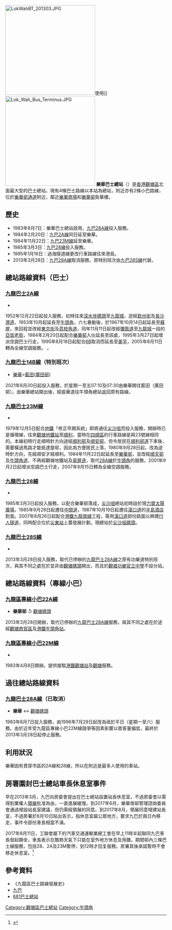 {{Infobox HK Bus terminus
| image= Lok Wah Bus Terminus in 2015 (facade and sky blue version).JPG
| name=樂華巴士總站
| district=[[觀塘區|觀塘區]]
| area=樂華
| street=[[樂華邨|樂華邨]]通道
| opendate=1983年8月7日
| terminate=[[九巴|九巴]] <br /> [[九龍巴士2A線|2A]]、[[九龍巴士14B線|14B（特別班次）]]、[[九龍巴士23M線|23M]]、[[九龍巴士28線|28]]、[[九龍巴士28S線|28S]]
| via=
| feeder=[[香港小型巴士|專線小巴]] <br /> [[九龍區專線小巴22A線|22A]]、[[九龍區專線小巴22M線|22M]]
| nearbystreets=[[振華道|振華道]]、[[功樂道|功樂道]]、[[康寧道|康寧道]]等
| nearbysights=樂華商場、[[振華苑|振華苑]]、[[安基苑|安基苑]]、[[淘大花園|淘大花園]]、[[淘大商場|淘大商場]]、[[淘大工業村|淘大工業村]]、[[牛頭角上邨|牛頭角上邨]]、[[牛頭角下邨|牛頭角下邨]]、[[牛頭角市政大廈|牛頭角市政大廈]]、[[牛頭角政府合署|牛頭角政府合署]]、[[牛頭角公園|牛頭角公園]]、[[東九文化中心|東九文化中心]]、[[德福花園|德福花園]]、[[德福廣場|德福廣場]]、[[得寶花園|得寶花園]]、[[彩霞邨|彩霞邨]]、[[彩頤居|彩頤居]]、[[彩盈邨|彩盈邨]]、[[彩德邨|彩德邨]]、[[彩福邨|彩福邨]]、彩霞道休憩處、[[佐敦谷泳池|佐敦谷泳池]]、[[佐敦谷遊樂場|佐敦谷遊樂場]]等
| notes=
| alternative=
| bgcolor=red
| fontcolor=white
| layoutmap=Lok Wah Bus Terminus_Update.png
}}
[[File:LokWahBT_201303.JPG|280px]]使用]]
[[File:Lok_Wah_Bus_Terminus.JPG|280px]]
'''樂華巴士總站'''（{{lang-en|'''Lok Wah Bus Terminus'''}}）是[[香港|香港]][[觀塘區|觀塘區]]北面最大型的巴士總站，現有4條巴士路線以本站為總站，附近亦有2條小巴路線，位於[[樂華邨通道|樂華邨通道]]附近，鄰近[[樂華商場|樂華商場]]和[[樂華邨|樂華邨]]奐華樓。

==歷史==
*1983年8月7日：樂華巴士總站啟用，[[九龍巴士28A線|九巴28A線]]投入服務。
*1984年2月20日：[[九龍巴士2A線|九巴2A線]]同日延至樂華。
*1984年11月22日：[[九龍巴士23M線|九巴23M線]]延至樂華。
*1985年3月3日：[[九龍巴士28線|九巴28線]]投入服務。
*1995年1月16日：過海隧道線更改行車路線往來港島。
*2013年3月28日：[[九龍巴士28A線|九巴28A線]]取消服務，原特別班次由[[九龍巴士28S線|九巴28S線]]代替。

==總站路線資料（巴士）==
===[[九龍巴士2A線|九龍巴士2A線]]===
*{{HK Bus Route KLNT|2A|inline}}
1952年12月22日起投入服務，初時往來[[深水埗碼頭|深水埗碼頭]]至[[九龍城|九龍城]]，途經[[欽州街|欽州街]]及[[長沙灣道|長沙灣道]]，1953年10月起延長至[[牛頭角|牛頭角]]，六七暴動後，於1967年10月14日起延長至[[蘇屋邨|蘇屋]]，來回程並改經[[東京街|東京街]]及[[荔枝角道|荔枝角道]]，同年11月11日起改經[[彌敦道|彌敦道]]至[[九龍城|九龍城]]一段的[[亞皆老街|亞皆老街]]，1984年2月20日起配合[[樂華邨|樂華邨]]入伙延長至該處，1995年3月27日起增派空調巴士行走，1995年8月18日起配合[[九龍巴士6B線|6B]]取消而延長至[[美孚_(香港)|美孚]]，2005年8月11日轉為全線空調服務。
。

===[[九龍巴士14B線|九龍巴士14B線]]（特別班次）===
*[[樂華|樂華]]>[[藍田|藍田]]([[廣田邨|廣田邨]])
2021年8月30日起投入服務，於星期一至五07:10及07:30由樂華開往藍田（廣田邨）。由樂華總站開出後，經振華道往牛頭角總站返回原有路線。

===[[九龍巴士23M線|九龍巴士23M線]]===
*{{HK Bus Route KLNT|23M|inline}}
1979年12月5日配合[[香港地鐵|地鐵]]「修正早期系統」即將通往[[尖沙咀|尖沙咀]]而投入服務，開辦時已是循環線，往來[[觀塘|觀塘地鐵站]]至[[順利邨|順利]]，當時在[[四順區|四順區]]的行車路線是與23號線相同的。本線初時行走順時針方向途經[[順利邨|順利邨]]及[[順安邨|順安邨]]，但令居民在[[順利邨道|順利邨道]]下車後，需要橫過馬路才能抵達屋邨，因此為方便居民上落，1980年9月28日起，改為逆時針方向，先經順安才經順利。1984年11月22日起延長至[[樂華邨|樂華邨]]，並改經[[順天邨|順天邨]]及[[牛頭角道|牛頭角道]]，不再經觀塘地鐵站及[[翠屏道|翠屏道]]，取代[[九龍巴士28A線|28A線]]於[[牛頭角|牛頭角]]的服務，2001年9月2日起增派空調巴士行走，2007年9月15日轉為全線空調服務。

===[[九龍巴士28線|九龍巴士28線]]===
*{{HK Bus Route KLNT|28|inline}}
1985年3月3日起投入服務，以配合樂華邨落成，[[尖沙咀|尖沙咀]]總站初時設於現[[力寶太陽廣場|力寶太陽廣場]]，1985年9月28日起遷往[[中間道|中間道]]，1987年10月19日起遷往[[漢口道|漢口道]]的[[半島酒店|半島酒店]]對面。2007年8月26日起配合[[港鐵|港鐵]][[九龍南綫|九龍南綫]]工程，需用[[漢口道|漢口道]]部份路面以興建[[行人隧道|行人隧道]]，同時配合位於[[尖東站|尖東站]]上蓋發展計劃。現總站於[[尖沙咀天星碼頭|尖沙咀碼頭]]。

===[[九龍巴士28S線|九龍巴士28S線]]===
*{{HK Bus Route KLNT|28S|inline}}
2013年3月28日投入服務，取代已停辦的[[九龍巴士28A線|九龍巴士28A線]]之原有功樂道特別班次，與其不同之處在於並非由[[觀塘碼頭巴士總站|觀塘碼頭]]開出，而且於[[觀塘功樂官立中學|觀塘功樂官立中學]]不設分站。

==總站路線資料（專線小巴）==
===[[九龍區專線小巴22A線|九龍區專線小巴22A線]]===
*'''樂華邨''' ↺ [[觀塘碼頭巴士總站|觀塘碼頭]]
2013年3月28日開辦，取代已停辦的[[九龍巴士28A線|九龍巴士28A線]]服務，與其不同之處在於途經[[觀塘商貿區|觀塘商貿區]]及[[港鐵|港鐵]][[牛頭角站|牛頭角站]]。
===[[九龍區專線小巴22M線|九龍區專線小巴22M線]]===
*{{HK MiniBus Route KL Show:22M|format=inline}}
1983年4月8日開辦。提供接駁[[港鐵|港鐵]][[觀塘站|觀塘站]]及[[觀塘市中心|觀塘]]服務。

==過往總站路線資料==
===[[九龍巴士28A線|九龍巴士28A線]]（已取消）===
*'''樂華''' ↔ [[觀塘碼頭巴士總站|觀塘碼頭]]
1983年8月7日投入服務，由1996年7月29日起改為祗於平日（星期一至六）服務。由於近年受九龍區專線小巴22M線競爭等因素影響以致客量偏低，最終於2013年3月28日起停止服務。

==利用狀況==
樂華因有貫穿市區的2A線和28線，所以在附近是最多人使用的車站。

==房署圍封巴士總站車長休息室事件==
早在2013年3月，九巴向房委會提出在巴士總站設置站長休息室，不過房委會以需得到業權人[[領展|領展]]批准為由，一直進展緩慢。到2017年6月，樂華南邨管理諮詢委員會通過增設站長室建議，但仍需經領展的同意。到2017年8月，領展同意增建站長室，不過房署於8月10日貼出告示，指休息室屬公眾地方，要求九巴於兩日內移走，事件令部份車長相當不滿。

2017年8月11日，工聯會屬下的汽車交通運輸業總工會在早上11時半起聯同九巴車長發起靜坐，車長表示在酷熱天氣下只能在室外地方休息及用膳。期間邨內三條巴士線服務，包括28、2A及23M暫停，到12時才回复服務。房署其後承諾暫時不會移走休息室。<ref>{{cite news|title=【休息室之爭】憤怒車長堵巴士站抗議 房署終讓步|url=http://hk.apple.nextmedia.com/realtime/breaking/20170811/57067567|accessdate=2017-08-11|publisher=蘋果日報|date=2017-08-11|archive-date=2017-10-14|archive-url=https://web.archive.org/web/20171014032634/http://hk.apple.nextmedia.com/realtime/breaking/20170811/57067567|dead-url=no}}</ref>

==參考資料==
*《九龍區巴士路線發展史》
*[http://www.kmb.hk 九巴] {{Wayback|url=http://www.kmb.hk/ |date=20121206050156 }}
*[https://web.archive.org/web/20080306025601/http://www.681busterminal.com/hkmain.html 681巴士總站]
{{reflist}}
{{香港觀塘區巴士總站列表}}

[[Category:觀塘區巴士總站|Category:觀塘區巴士總站]]
[[Category:牛頭角|Category:牛頭角]]
